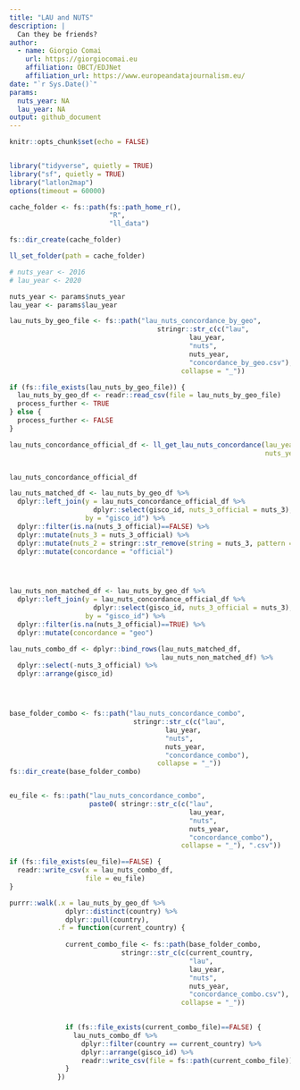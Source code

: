 ```yaml
---
title: "LAU and NUTS"
description: |
  Can they be friends?
author:
  - name: Giorgio Comai 
    url: https://giorgiocomai.eu
    affiliation: OBCT/EDJNet
    affiliation_url: https://www.europeandatajournalism.eu/
date: "`r Sys.Date()`"
params:
  nuts_year: NA
  lau_year: NA
output: github_document
---
```


```r
knitr::opts_chunk$set(echo = FALSE)


library("tidyverse", quietly = TRUE)
library("sf", quietly = TRUE)
library("latlon2map")
options(timeout = 60000)

cache_folder <- fs::path(fs::path_home_r(),
                         "R",
                         "ll_data")

fs::dir_create(cache_folder)

ll_set_folder(path = cache_folder)

# nuts_year <- 2016
# lau_year <- 2020

nuts_year <- params$nuts_year
lau_year <- params$lau_year
```


```r

lau_nuts_by_geo_file <- fs::path("lau_nuts_concordance_by_geo", 
                                     stringr::str_c(c("lau",
                                             lau_year,
                                             "nuts",
                                             nuts_year,
                                             "concordance_by_geo.csv"),
                                           collapse = "_"))

if (fs::file_exists(lau_nuts_by_geo_file)) {
  lau_nuts_by_geo_df <- readr::read_csv(file = lau_nuts_by_geo_file)
  process_further <- TRUE
} else {
  process_further <- FALSE
}

```


```r

lau_nuts_concordance_official_df <- ll_get_lau_nuts_concordance(lau_year = lau_year,
                                                                nuts_year = nuts_year)


lau_nuts_concordance_official_df
```
```r

lau_nuts_matched_df <- lau_nuts_by_geo_df %>% 
  dplyr::left_join(y = lau_nuts_concordance_official_df %>% 
                     dplyr::select(gisco_id, nuts_3_official = nuts_3),
                   by = "gisco_id") %>% 
  dplyr::filter(is.na(nuts_3_official)==FALSE) %>% 
  dplyr::mutate(nuts_3 = nuts_3_official) %>% 
  dplyr::mutate(nuts_2 = stringr::str_remove(string = nuts_3, pattern = ".{1}$")) %>% 
  dplyr::mutate(concordance = "official")




lau_nuts_non_matched_df <- lau_nuts_by_geo_df %>% 
  dplyr::left_join(y = lau_nuts_concordance_official_df %>% 
                     dplyr::select(gisco_id, nuts_3_official = nuts_3),
                   by = "gisco_id") %>% 
  dplyr::filter(is.na(nuts_3_official)==TRUE) %>% 
  dplyr::mutate(concordance = "geo")

lau_nuts_combo_df <- dplyr::bind_rows(lau_nuts_matched_df, 
                                      lau_nuts_non_matched_df) %>% 
  dplyr::select(-nuts_3_official) %>% 
  dplyr::arrange(gisco_id)




base_folder_combo <- fs::path("lau_nuts_concordance_combo", 
                               stringr::str_c(c("lau",
                                       lau_year,
                                       "nuts",
                                       nuts_year,
                                       "concordance_combo"),
                                     collapse = "_"))
fs::dir_create(base_folder_combo)


eu_file <- fs::path("lau_nuts_concordance_combo", 
                    paste0( stringr::str_c(c("lau",
                                             lau_year,
                                             "nuts",
                                             nuts_year,
                                             "concordance_combo"),
                                           collapse = "_"), ".csv"))

if (fs::file_exists(eu_file)==FALSE) {
  readr::write_csv(x = lau_nuts_combo_df,
                   file = eu_file)
}

```



```r



purrr::walk(.x = lau_nuts_by_geo_df %>%
              dplyr::distinct(country) %>%
              dplyr::pull(country),
            .f = function(current_country) {
              
              current_combo_file <- fs::path(base_folder_combo,
                            stringr::str_c(c(current_country,
                                             "lau",
                                             lau_year,
                                             "nuts",
                                             nuts_year,
                                             "concordance_combo.csv"),
                                           collapse = "_"))

              
              if (fs::file_exists(current_combo_file)==FALSE) {
                lau_nuts_combo_df %>% 
                  dplyr::filter(country == current_country) %>% 
                  dplyr::arrange(gisco_id) %>%
                  readr::write_csv(file = fs::path(current_combo_file))
              }
            })



```


